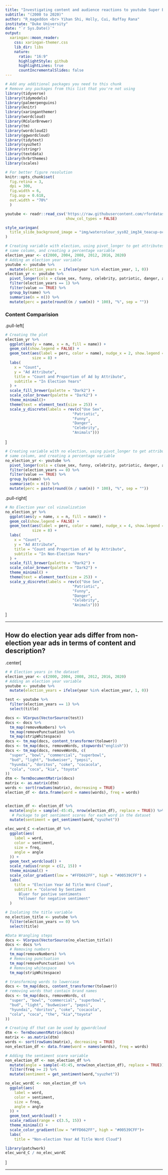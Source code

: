 ```yaml
---
title: "Investigating content and audience reactions to youtube Super Bowl commercials"
subtitle: "(2000 to 2020)"
author: "R_mageddon <br> Yihan Shi, Holly, Cui, Raffay Rana"
institute: "Duke University"
date: "`r Sys.Date()`"
output:
  xaringan::moon_reader:
    css: xaringan-themer.css
    lib_dir: libs
    nature:
      ratio: "16:9"
      highlightStyle: github
      highlightLines: true
      countIncrementalSlides: false
---
```


```r
# Add any additional packages you need to this chunk
# Remove any packages from this list that you're not using
library(tidyverse)
library(tidymodels)
library(palmerpenguins)
library(knitr)
library(xaringanthemer)
library(wordcloud)
library(RColorBrewer)
library(tm)
library(wordcloud2)
library(ggwordcloud)
library(tidytext)
library(syuzhet)
library(stringr)
library(textdata)
library(hrbrthemes)
library(scales)
```

```r
# For better figure resolution
knitr::opts_chunk$set(
  fig.retina = 3, 
  dpi = 300, 
  fig.width = 6, 
  fig.asp = 0.618, 
  out.width = "70%"
  )
```

```r
youtube <- readr::read_csv('https://raw.githubusercontent.com/rfordatascience/tidytuesday/master/data/2021/2021-03-02/youtube.csv', 
                           show_col_types = FALSE)
```

```r
style_xaringan(
  title_slide_background_image = "img/watercolour_sys02_img34_teacup-ocean.jpg"
)
```



``` r
# Creating variable with election, using pivot_longer to get attributes in the
# same column, and creating a percentage variable
election_year <- c(2000, 2004, 2008, 2012, 2016, 2020)
# Adding an election year variable
youtube <- youtube %>%
  mutate(election_years = ifelse(year %in% election_year, 1, 0))
election_yr <- youtube %>%
  pivot_longer(cols = c(use_sex, funny, celebrity, patriotic, danger, animals)) %>%
  filter(election_years == 1) %>%
  filter(value == TRUE) %>%
  group_by(name) %>%
  summarise(n = n()) %>%
  mutate(perc = paste(round((n / sum(n)) * 100), "%", sep = ""))
```


### Content Comparision

.pull-left[
``` r
# Creating the plot
election_yr %>%
  ggplot(aes(y = name, x = n, fill = name)) +
  geom_col(show.legend = FALSE) +
  geom_text(aes(label = perc, color = name), nudge_x = 2, show.legend = FALSE,
            size = 8) +
  labs(
    x = "Count",
    y = "Ad Attribute",
    title = "Count and Proportion of Ad by Attribute",
    subtitle = "In Election Years"
  ) +
  scale_fill_brewer(palette = "Dark2") +
  scale_color_brewer(palette = "Dark2") +
  theme_minimal()+
  theme(text = element_text(size = 25)) +
  scale_y_discrete(labels = rev(c("Use Sex",
                              "Patriotic",
                              "Funny",
                              "Danger",
                              "Celebrity",
                              "Animals")))
```
]

```r
# Creating variable with no election, using pivot_longer to get attributes in the
# same column, and creating a percentage variable
no_election_yr <- youtube %>%
  pivot_longer(cols = c(use_sex, funny, celebrity, patriotic, danger, animals)) %>%
  filter(election_years == 0) %>%
  filter(value == TRUE) %>%
  group_by(name) %>%
  summarise(n = n()) %>%
  mutate(perc = paste(round((n / sum(n)) * 100), "%", sep = ""))
```

.pull-right[
```r
# No Election year col vizualization
no_election_yr %>%
  ggplot(aes(y = name, x = n, fill = name)) +
  geom_col(show.legend = FALSE) +
  geom_text(aes(label = perc, color = name), nudge_x = 4, show.legend = FALSE,
            size = 8) +
  labs(
    x = "Count",
    y = "Ad Attribute",
    title = "Count and Proportion of Ad by Attribute",
    subtitle = "In Non-Election Years"
  ) +
  scale_fill_brewer(palette = "Dark2") +
  scale_color_brewer(palette = "Dark2") +
  theme_minimal() +
  theme(text = element_text(size = 25)) +
  scale_y_discrete(labels = rev(c("Use Sex",
                              "Patriotic",
                              "Funny",
                              "Danger",
                              "Celebrity",
                              "Animals")))

```
]


---


## How do election year ads differ from non-election year ads in terms of content and description?

.center[
``` r
# # Election years in the dataset
election_year <- c(2000, 2004, 2008, 2012, 2016, 2020)
# Adding an election year variable
youtube <- youtube %>%
  mutate(election_years = ifelse(year %in% election_year, 1, 0))

test <- youtube %>%
  filter(election_years == 1) %>%
  select(title)

docs <- VCorpus(VectorSource(test))
docs <- docs %>%
  tm_map(removeNumbers) %>%
  tm_map(removePunctuation) %>%
  tm_map(stripWhitespace)
docs <- tm_map(docs, content_transformer(tolower))
docs <- tm_map(docs, removeWords, stopwords("english"))
docs <- tm_map(docs, removeWords, c(
  "super", "bowl", "commercial", "superbowl",
  "bud", "light", "budweiser", "pepsi",
  "hyundai", "doritos", "coke", "cocacola",
  "cola", "coca", "kia", "toyota"
))
dtm <- TermDocumentMatrix(docs)
matrix <- as.matrix(dtm)
words <- sort(rowSums(matrix), decreasing = TRUE)
election_df <- data.frame(word = names(words), freq = words)


election_df <- election_df %>%
  mutate(angle = sample(-45:45, nrow(election_df), replace = TRUE)) %>%
   # Package to get sentiment scores for each word in the dataset
  mutate(sentiment = get_sentiment(word,"syuzhet"))
```

``` r
elec_word_C <-election_df %>%
  ggplot(aes(
    label = word,
    color = sentiment,
    size = freq,
    angle = angle
  )) +
  geom_text_wordcloud() +
  scale_radius(range = c(2, 15)) +
  theme_minimal() +
  scale_color_gradient(low = "#FFD662FF", high = "#00539CFF") +
  labs(
    title = "Election Year Ad Title Word Cloud",
    subtitle = "Colored by Sentiment
      Bluer for postive sentiments
      Yellower for negative sentiment"
  )
```

```r
# Isolating the title variable
no_election_title <- youtube %>%
  filter(election_years == 0) %>%
  select(title)

#Data Wrangling steps
docs <- VCorpus(VectorSource(no_election_title))
docs <- docs %>%
  # Removing numbers
  tm_map(removeNumbers) %>%
  # Removing punctuation
  tm_map(removePunctuation) %>%
  # Removing whitespace
  tm_map(stripWhitespace)

# transforming words to lowercase
docs <- tm_map(docs, content_transformer(tolower))
# removing words that contain brand names
docs <- tm_map(docs, removeWords, c(
  "super", "bowl", "commercial", "superbowl",
  "bud", "light", "budweiser", "pepsi",
  "hyundai", "doritos", "coke", "cocacola",
  "cola", "coca", "the", "kia","toyota"
))

# Creating df that can be used by ggwordcloud
dtm <- TermDocumentMatrix(docs)
matrix <- as.matrix(dtm)
words <- sort(rowSums(matrix), decreasing = TRUE)
non_election_df <- data.frame(word = names(words), freq = words)

# Adding the sentiment score variable
non_election_df <- non_election_df %>%
  mutate(angle = sample(-45:45, nrow(non_election_df), replace = TRUE)) %>%
  filter(freq >= 2) %>%
  mutate(sentiment = get_sentiment(word,"syuzhet"))
```


``` r
no_elec_wordC <- non_election_df %>%
  ggplot(aes(
    label = word,
    color = sentiment,
    size = freq,
    angle = angle
  )) +
  geom_text_wordcloud() +
  scale_radius(range = c(3.5, 15)) +
  theme_minimal() +
  scale_color_gradient(low = "#FFD662FF", high = "#00539CFF")+
  labs(
    title = "Non-election Year Ad Title Word Cloud")

library(patchwork)
elec_word_C / no_elec_wordC

```
]

---